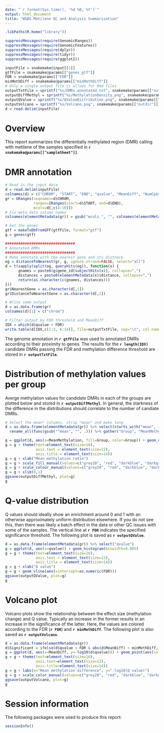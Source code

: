 ```yaml
---
date: "`r format(Sys.time(), '%d %B, %Y')`"
output: html_document
title: "WGBS Metilene QC and Analysis Summarization"
---
```


```r
.libPaths(R.home("library"))

suppressMessages(require(GenomicRanges))
suppressMessages(require(GenomicFeatures))
suppressMessages(require(dplyr))
suppressMessages(require(tidyr))
suppressMessages(require(ggplot2))

inputFile = snakemake@input[[1]]
gtfFile = snakemake@params[["genes_gtf"]]
FDR = snakemake@params[["FDR"]]
minMethDiff = snakemake@params[["minMethDiff"]]
# Only a single output file is allows for Rmd files
outputTxtFile = sprintf("%s/DMRs.annotated.txt", snakemake@params[["outdir"]])
outputDiffMethyl = sprintf("%s/MethylationDensity.png", snakemake@params[["outdir"]])
outputQValue = sprintf("%s/QValueDistribution.png", snakemake@params[["outdir"]])
outputVolcano = sprintf("%s/Volcano.png", snakemake@params[["outdir"]])
d = read.delim(inputFile)
```

# Overview

This report summarizes the differentially methylated region (DMR) calling with metilene of the samples specified in **`r snakemake@params[["sampleSheet"]]`**.

# DMR annotation

```r
# Read in the input data
d = read.delim(inputFile)
colnames(d) = c("CHROM", "START", "END", "qvalue", "MeanDiff", "NumCpGs", "pMWU", "p2DKS", "meanA", "meanB")
gr = GRanges(seqnames=d$CHROM,
             ranges=IRanges(start=d$START, end=d$END),
             mcols=d[,c(4:10)])
# Fix meta data column names
colnames(elementMetadata(gr)) = gsub("mcols.", "", colnames(elementMetadata(gr)))

# Get the genes
gtf = makeTxDbFromGFF(gtfFile, format="gtf")
g = genes(gtf)

################################
# Annotated DMRs
################################
# Make annotate with the nearest gene and its distnace
og = distanceToNearest(gr, g, ignore.strand=FALSE, select="all")
d = t(sapply(split(og, queryHits(og)), function(x) {
      gnames = paste0(g$gene_id[subjectHits(x)], collapse=",")
      distances = paste0(elementMetadata(x)$distance, collapse=",")
      return(as.character(c(gnames, distances)))
}))
gr$NearestGene = as.character(d[,1])   
gr$DistanceToNearestGene = as.character(d[,2])

# Write some output
d = as.data.frame(gr)
colnames(d)[1] = c("chrom")

# Filter output by FDR threshold and MeanDiff
IDX = which(d$qvalue < FDR)
write.table(d[IDX,c(1:3, 6:14)], file=outputTxtFile, sep="\t", col.names=T, row.names=F, quote=F)
```

The genome annotation in **`r gtfFile`** was used to annotated DMRs according to their proximity to genes. The results for the **`r length(IDX)`** candidate DMRs passing the FDR and methylation difference threshold are stored in **`r outputTxtFile`**.

# Distribution of methylation values per group

Averge methylation values for candidate DMRs in each of the groups are plotted below and stored in **`r outputDiffMethyl`**. In general, the starkness of the difference in the distributions should correlate to the number of candiate DMRs.

```r
# Select the mean* columns, strip "mean" and make long
d = as.data.frame(elementMetadata(gr)) %>% select(starts_with("mean", ignore.case=FALSE)) %>% 
  rename_all(funs(gsub("^mean", "", .))) %>% gather("Group", "MeanMethylation")

g = ggplot(d, aes(x=MeanMethylation, fill=Group, color=Group)) + geom_density(alpha=0.3)
g = g + theme(text=element_text(size=16),
              axis.text = element_text(size=12),
              axis.title = element_text(size=14))
g = g + xlab("Mean methylation ratio")
g = g + scale_fill_manual(values=c("grey28", "red", "darkblue", "darkgreen"))
g = g + scale_colour_manual(values=c("grey28", "red", "darkblue", "darkgreen"))
g = g + xlim(0,1)
ggsave(outputDiffMethyl, plot=g)
g
```

# Q-value distribution

Q values should ideally show an enrichment around 0 and 1 with an otherwise approximately uniform distribution elsewhere. If you do not see this, then there was likely a batch effect in the data or other QC issues with some of the samples. The vertical line at **`r FDR`** indicates the specified significance threshold. The following plot is saved as **`r outputQValue`**.

```r
d = as.data.frame(elementMetadata(gr)) %>% select("qvalue")
g = ggplot(d, aes(x=qvalue)) + geom_histogram(binwidth=0.005)
g = g + theme(text=element_text(size=16),
              axis.text = element_text(size=12),
              axis.title = element_text(size=14))
g = g + xlab("Q value")
g = g + geom_vline(aes(xintercept=as.numeric(FDR)))
ggsave(outputQValue, plot=g)
g
```

# Volcano plot

Volcano plots show the relationship between the effect size (methylation change) and Q value. Typically an increase in the former results in an increase in the significance of the latter. Here, the values are colored according to the FDR (**`r FDR`**) and **`r minMethDiff`**. The following plot is also saved as **`r outputVolcano`**.

```r
d = as.data.frame(elementMetadata(gr))
d$Significant = ifelse(d$qvalue < FDR & abs(d$MeanDiff) > minMethDiff, "Yes", "No")
g = ggplot(d, aes(x=MeanDiff, y=-log10(d$qvalue))) + geom_point(aes(color=Significant))
g = g + theme(text=element_text(size=16),
              axis.text=element_text(size=12),
              axis.title=element_text(size=14))
g = g + labs(x="Mean methylation difference", y="-log10(Q value)")
g = g + scale_color_manual(values=c("grey28", "red", "darkblue", "darkgreen"))
ggsave(outputVolcano, plot=g)
g
```

# Session information

The following packages were used to produce this report:

```r
sessionInfo()
```
